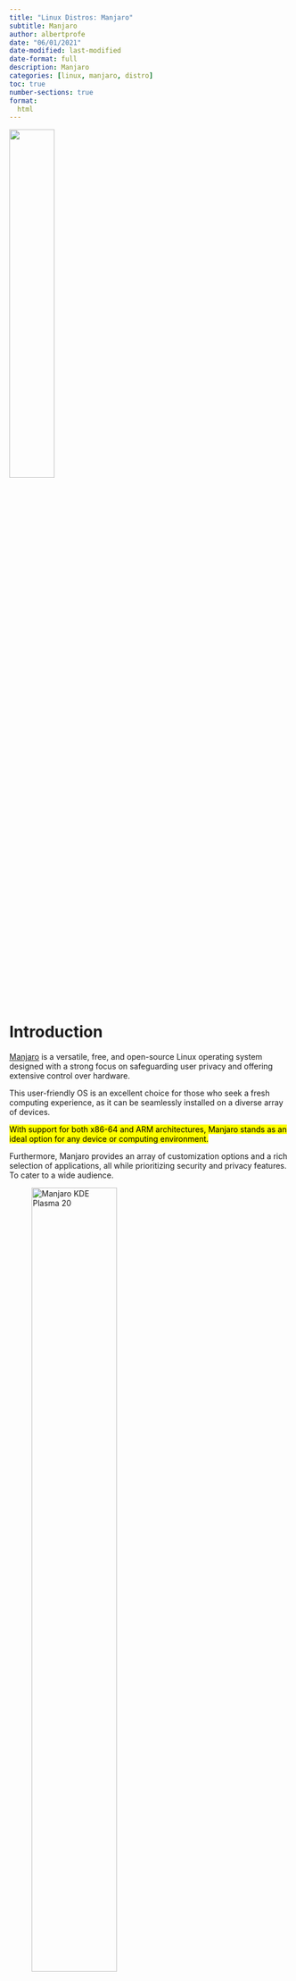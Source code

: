 ```yaml
---
title: "Linux Distros: Manjaro"
subtitle: Manjaro
author: albertprofe
date: "06/01/2021"
date-modified: last-modified
date-format: full
description: Manjaro
categories: [linux, manjaro, distro]
toc: true
number-sections: true
format:
  html
---
```


![](/images/devops/logo-manjaro.png){width=40%}

# Introduction 


[Manjaro](https://manjaro.org/){.external} is a versatile, free, and open-source Linux operating system designed with a strong focus on safeguarding user privacy and offering extensive control over hardware.

This user-friendly OS is an excellent choice for those who seek a fresh computing experience, as it can be seamlessly installed on a diverse array of devices.

<mark>With support for both x86-64 and ARM architectures, Manjaro stands as an ideal option for any device or computing environment.</mark>

Furthermore, Manjaro provides an array of customization options and a rich selection of applications, all while prioritizing security and privacy features. To cater to a wide audience.

![Manjaro KDE Plasma 20](/images/linux/manjaro-desktop.jpeg){width=60%}

# Application Access

Effortlessly install a plethora of applications via the **Pamac software center, which seamlessly accommodates an array of package formats such as Flatpaks, Snaps and native packages.**

Alternatively, you have the option to create your own packages, leveraging the Arch User Repository as a foundational resource for customization.

## Software Experience: branches

The inclusion of multiple branches empowers you to tailor your software experience. By default, you're positioned on the stable branch, yet the flexibility exists to shift to the testing or unstable branches, providing access to diverse software versions.

#  Strengths of Manjaro Linux

1. **User-Friendly Installation:**
   - Manjaro Linux excels in providing a *user-friendly* installation process. Its intuitive graphical installer allows both beginners and experienced users to set up the system effortlessly. The installation process is streamlined and includes options for desktop environments, making it accessible to a wide range of users.

2. **Rolling Release Model:**
   - Manjaro follows a *rolling release* model, ensuring users have access to the latest software updates and features without the need for periodic reinstallations. This approach provides a more dynamic and up-to-date computing experience, with continuous access to the latest software releases and improvements.

3. **Arch Base with Accessibility:**
   - Built upon *Arch Linux*, Manjaro inherits the powerful and flexible Arch base while mitigating its complexity. Manjaro simplifies the Arch experience, making it more accessible to users who seek a balance between cutting-edge software and ease of use. This allows users to enjoy the benefits of Arch without the steep learning curve.

4. **Extensive Software Management:**
   - Manjaro uses the *Pacman* package manager, which combines the simplicity of package management with the power of Arch Linux's repositories. The Arch User Repository (AUR) is seamlessly integrated, allowing users to access a vast collection of community-maintained packages. This comprehensive software management system ensures users can easily install and update software, enhancing the overall flexibility of the system.


::: {.callout-note}
*Manjaro Linux* stands out for its user-friendly installation, rolling release model, Arch base with accessibility, and extensive software management, providing a robust and adaptable operating system for a diverse user base.
:::

<!--- navLinks -->
<br><br>
<div class=row>
<br>
<div class='column left previous'>
<br>
[{{< fa solid arrow-left >}} Linux Distros: openSuse](/linux/linux-distros-opensuse.qmd)
<br>
</div>
<br>
<div class='column center'>
<br>
[{{< fa solid arrow-up >}} top](#top)
<br>
</div>
<br>
<div class='column right next'>
<br>
[Linux Distros: Red Hat Enterprise Linux  {{< fa solid arrow-right >}}](/linux/linux-distros-redhat.qmd)
<br>
</div>
<br>
</div>
